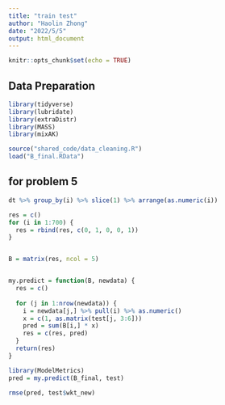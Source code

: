 ```yaml
---
title: "train test"
author: "Haolin Zhong"
date: "2022/5/5"
output: html_document
---
```


```r
knitr::opts_chunk$set(echo = TRUE)
```

## Data Preparation

```r
library(tidyverse)
library(lubridate)
library(extraDistr)
library(MASS)
library(mixAK)

source("shared_code/data_cleaning.R")
load("B_final.RData")

```
## for problem 5

```r
dt %>% group_by(i) %>% slice(1) %>% arrange(as.numeric(i))
```

```r
res = c()
for (i in 1:700) {
  res = rbind(res, c(0, 1, 0, 0, 1))
}


B = matrix(res, ncol = 5)


my.predict = function(B, newdata) {
  res = c()
  
  for (j in 1:nrow(newdata)) {
    i = newdata[j,] %>% pull(i) %>% as.numeric()
    x = c(1, as.matrix(test[j, 3:6]))
    pred = sum(B[i,] * x)
    res = c(res, pred)
  }
  return(res)
}
```


```r
library(ModelMetrics)
pred = my.predict(B_final, test)

rmse(pred, test$wkt_new)
```




